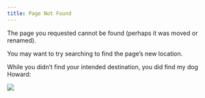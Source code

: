```yaml
---
title: Page Not Found
---
```


The page you requested cannot be found (perhaps it was moved or renamed).

You may want to try searching to find the page's new location.

While you didn't find your intended destination, you did find my dog Howard:

![](materials/images/lost-howard.jpeg)
